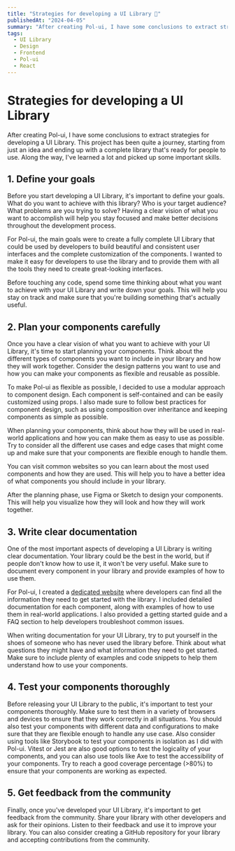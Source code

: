 ```yaml
---
title: "Strategies for developing a UI Library 🍬"
publishedAt: "2024-04-05"
summary: "After creating Pol-ui, I have some conclusions to extract strategies for developing a UI Library."
tags:
  - UI Library
  - Design
  - Frontend
  - Pol-ui
  - React
---
```


# Strategies for developing a UI Library

After creating Pol-ui, I have some conclusions to extract strategies for developing a UI Library. This project has been quite a journey, starting from just an idea and ending up with a complete library that's ready for people to use. Along the way, I've learned a lot and picked up some important skills.

## 1. Define your goals

Before you start developing a UI Library, it's important to define your goals. What do you want to achieve with this library? Who is your target audience? What problems are you trying to solve? Having a clear vision of what you want to accomplish will help you stay focused and make better decisions throughout the development process.

For Pol-ui, the main goals were to create a fully complete UI Library that could be used by developers to build beautiful and consistent user interfaces and the complete customization of the components. I wanted to make it easy for developers to use the library and to provide them with all the tools they need to create great-looking interfaces.

Before touching any code, spend some time thinking about what you want to achieve with your UI Library and write down your goals. This will help you stay on track and make sure that you're building something that's actually useful.

## 2. Plan your components carefully

Once you have a clear vision of what you want to achieve with your UI Library, it's time to start planning your components. Think about the different types of components you want to include in your library and how they will work together. Consider the design patterns you want to use and how you can make your components as flexible and reusable as possible.

To make Pol-ui as flexible as possible, I decided to use a modular approach to component design. Each component is self-contained and can be easily customized using props. I also made sure to follow best practices for component design, such as using composition over inheritance and keeping components as simple as possible.

When planning your components, think about how they will be used in real-world applications and how you can make them as easy to use as possible. Try to consider all the different use cases and edge cases that might come up and make sure that your components are flexible enough to handle them.

You can visit common websites so you can learn about the most used components and how they are used. This will help you to have a better idea of what components you should include in your library.

After the planning phase, use Figma or Sketch to design your components. This will help you visualize how they will look and how they will work together.

## 3. Write clear documentation

One of the most important aspects of developing a UI Library is writing clear documentation. Your library could be the best in the world, but if people don't know how to use it, it won't be very useful. Make sure to document every component in your library and provide examples of how to use them.

For Pol-ui, I created a [dedicated website](https://ui.polgubau.com) where developers can find all the information they need to get started with the library. I included detailed documentation for each component, along with examples of how to use them in real-world applications. I also provided a getting started guide and a FAQ section to help developers troubleshoot common issues.

When writing documentation for your UI Library, try to put yourself in the shoes of someone who has never used the library before. Think about what questions they might have and what information they need to get started. Make sure to include plenty of examples and code snippets to help them understand how to use your components.

## 4. Test your components thoroughly

Before releasing your UI Library to the public, it's important to test your components thoroughly. Make sure to test them in a variety of browsers and devices to ensure that they work correctly in all situations. You should also test your components with different data and configurations to make sure that they are flexible enough to handle any use case. Also consider using tools like Storybook to test your components in isolation as I did with Pol-ui.
Vitest or Jest are also good options to test the logicality of your components, and you can also use tools like Axe to test the accessibility of your components. Try to reach a good coverage percentage (>80%) to ensure that your components are working as expected.

## 5. Get feedback from the community

Finally, once you've developed your UI Library, it's important to get feedback from the community. Share your library with other developers and ask for their opinions. Listen to their feedback and use it to improve your library. You can also consider creating a GitHub repository for your library and accepting contributions from the community.
